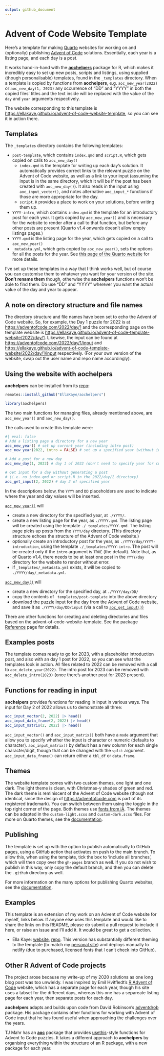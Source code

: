 ```yaml
---
output: github_document
---
```


# Advent of Code Website Template

Here's a template for making [Quarto](https://quarto.org) websites for working on and (optionally) publishing [Advent of Code](https://adventofcode.com) solutions. Essentially, each year is a listing page, and each day is a post.

It works hand-in-hand with the [**aochelpers**](https://ellakaye.github.io/aochelpers) package for R, 
which makes it incredibly easy to set up new posts, scripts and listings,
using supplied (though personalisable) templates, found in the `_templates` directory. 
When a template is copied by functions from **aochelpers**, 
e.g. `aoc_new_year(2022)` or `aoc_new_day(1, 2023)`
any occurrence of "DD" and "YYYY" in both the copied files' titles
and the text inside will be replaced with the value of the `day` 
and `year` arguments respectively.

The website corresponding to this template is <https://ellakaye.github.io/advent-of-code-website-template>, so you can see it in action there.

## Templates
The `_templates` directory contains the following templates:

- `post-template`, which contains `index.qmd` and `script.R`, which gets copied on calls to `aoc_new_day()`
	- `index.qmd` is the template for writing up each day's solution. 
	It automatically provides correct links to the relevant puzzle on the Advent of Code website, as well as a link to your input 
	(assuming the input is in the same directory, which it will be if the post has been created with `aoc_new_day()`).
	It also reads in the input using `aoc_input_vector()`, and notes alternative `aoc_input_*` functions if those are more appropriate for the day.
	- `script.R` provides a place to work on your solutions, 
	before writing them up. 
- `YYYY-intro`, which contains `index.qmd` is the template for an introductory post for each year. It gets copied by `aoc_new_year()` and is necessary for the website to render after a call to that function, but before any other posts are present (Quarto v1.4 onwards doesn't allow empty listings pages.)
- `YYYY.qmd` is the listing page for the year, which gets copied on a call to `aoc_new_year()`
- `_metadata.yml`, which gets copied by `aoc_new_year()`, sets the options for all the posts for the year. See [this page of the Quarto website](https://quarto.org/docs/projects/quarto-projects.html#shared-metadata) for more details.

I've set up these templates in a way that I think works well, 
but of course you can customise them to whatever you want for your version of the site. 
**Don't rename them** though, otherwise the **aochelpers** functions won't be able to find them. Do use "DD" and "YYYY" wherever you want the actual value of the day and year to appear.

## A note on directory structure and file names
The directory structure and file names have been set to echo the Advent of Code website. So, for example, the Day 1 puzzle for 2022 is at <https://adventofcode.com/2022/day/1> and the corresponding page on the template website is <https://ellakaye.github.io/advent-of-code-template-website/2022/day/1>. Likewise, the input can be found at <https://adventofcode.com/2022/day/1/input> and <https://ellakaye.github.io/advent-of-code-template-website/2022/day/1/input> respectively. (For your own version of the website, swap out the user name and repo name accordingly). 

## Using the website with **aochelpers**

**aochelpers** can be installed from its [repo](https://github.com/EllaKaye/aochelpers):

```r
remotes::install_github("EllaKaye/aochelpers")
```

```r
library(aochelpers)
```

The two main functions for managing files, already mentioned above, are `aoc_new_year()` and `aoc_new_day()`. 

The calls used to create this template were:

```r
#| eval: false
# Add a listing page a directory for a new year
aoc_new_year() # set up current year (including intro post)
aoc_new_year(2022, intro = FALSE) # set up a specified year (without intro post)

# Add a post for a new day
aoc_new_day(1, 2022) # day 1 of 2022 (don't need to specify year for current year)

# Get input for a day without generating a post 
# (i.e. no index.qmd or script.R in the 2022/day/2 directory)
aoc_get_input(2, 2022) # day 2 of specified year
```

In the descriptions below, the `YYYY` and `DD` placeholders are used to indicate where the year and day values will be inserted.

[`aoc_new_year()`](https://ellakaye.github.io/aochelpers/reference/aoc_new_year.html) will

- create a new directory for the specified year, at `./YYYY/`.
- create a new listing page for the year, as `./YYYY.qmd`. The listing page will be created using the template `./_templates/YYYY.qmd`. The listing page picks up posts from the `YYYY/day` directory. (This directory structure echoes the structure of the Advent of Code website.) 
- optionally create an introductory post for the year, as `./YYYY/day/YYYY-introduction`, using the template `./_templates/YYYY-intro`. The post will be created only if the `intro` argument is `TRUE` (the default). Note that, as of Quarto v1.4, there needs to be at least one post in the `YYYY/day` directory for the website to render without error.
- if `_templates/_metadata.yml` exists, it will be copied to `./YYYY/day/_metadata.yml`. 

[`aoc_new_day()`](https://ellakaye.github.io/aochelpers/reference/aoc_new_day.html) will

- create a new directory for the specified day, at `./YYYY/day/DD/`
- copy the contents of `_templates/post-template` into the above directory
- download the puzzle input for the day from the Advent of Code website, and save it as `./YYYY/day/DD/input` (via a call to [`aoc_get_input()`)](https://ellakaye.github.io/aochelpers/reference/aoc_get_input.html)

There are other functions for creating and deleting directories and files based on the advent-of-code-website-template. See the package [Reference](https://ellakaye.github.io/aochelpers/reference/index.html) page for details.

## Examples posts
The template comes ready to go for 2023, with a placeholder introduction post,
and also with an day 1 post for 2022, 
so you can see what the templates look in action.
All files related to 2022 can be removed with a call to `aoc_delete_year(2022)`.
The intro post for 2023 can be removed with `aoc_delete_intro(2023)` (once there's another post for 2023 present).

## Functions for reading in input
**aochelpers** provides functions for reading in input in various ways. 
The input for Day 2 of 2022 allows us to demonstrate all three:

```r
aoc_input_vector(2, 2022) |> head()
aoc_input_data_frame(2, 2022) |> head()
aoc_input_matrix(2, 2022) |> head()
```

`aoc_input_vector()` and `aoc_input_matrix()` both have a `mode` argument that allow you to specify whether the input is character or numeric (defaults to character). `aoc_input_matrix()` by default has a new column for each single character/digit, though that can be changed with the `split` argument. 
`aoc_input_data_frame()` can return either a `tbl_df` or `data.frame`.

## Themes
The website template comes with two custom themes, one light and one dark. 
The light theme is clean, with Christmas-y shades of green and red.
The dark theme is reminiscent of the Advent of Code website (though not identical, since the design of <https://adventofcode.com> is part of its registered trademark). You can switch between them using the toggle in the top right corner of the page.
Both themes use [fonts from iA](https://github.com/iaolo/iA-Fonts).
The themes can be adapted in the `custom-light.scss` and `custom-dark.scss` files.
For more on Quarto themes, see the [documentation](https://quarto.org/docs/output-formats/html-themes.html).

## Publishing
The template is set up with the option to publish automatically to GitHub pages, 
using a GitHub action that activates on push to the main branch. 
To allow this, when using the template, tick the box to 'include all branches', 
which will then copy over the `gh-pages` branch as well.
If you do not wish to publish in this way, only copy the default branch, 
and then you can delete the `.github` directory as well.

For more information on the many options for publishing Quarto websites, 
see the [documentation](https://quarto.org/docs/publishing/).

## Examples
This template is an extension of my work on an Advent of Code website for myself, links below. 
If anyone else uses this template and would like to share the links on this README, 
please do submit a pull request to include it here, or raise an issue and I'll add it.
It would be great to get a collection.

- Ella Kaye: [website](https://adventofcode.ellakaye.co.uk), [repo](https://github.com/EllaKaye/advent-of-code-website). 
	This version has substantially different theming to the template (to match my [personal site](https://ellakaye.co.uk)) and deploys manually to netlify (due to purchased, licensed fonts that I can't check into GitHub).

## Other R Advent of Code projects
The project arose because my write-up of my 2020 solutions as one long blog post was too unwieldy. 
I was inspired by Emil Hvitfledt's [R Advent of Code](https://emilhvitfeldt.github.io/rstats-adventofcode/) website, 
which has a separate page for each year, 
though his site uses a tabset for the different days, 
whereas this one has a separeate listing page for each year, then separate posts for each day.

**aochelpers** adapts and builds upon code from David Robinson's [adventdrob](https://github.com/dgrtwo/adventdrob) package. His package contains other functions for working with Advent of Code input that he has found useful when approaching the challenges over the years.

TJ Mahr has an [**aoc**](https://github.com/tjmahr/aoc) package that provides [usethis](https://usethis.r-lib.org)-style functions for Advent fo Code puzzles. 
It takes a different approach to **aochelpers** by organising everything within the structure of an R package,
with a new package for each year.
